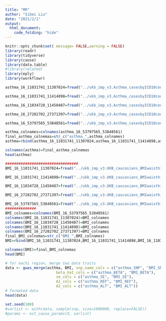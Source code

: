 ```yaml
---
title: "MR"
author: "Sibei Liu"
date: "2021/2/1"
output:
  html_document:
    code_folding: "hide"
---
```


```r
knitr::opts_chunk$set( message= FALSE,warning = FALSE)
library(readr)
library(tidyverse)
library(cause)
library(data.table)
#library(related)
library(eply)
library(workflowr)
```


```r
asthma_16_11031741_11307024=fread("../ukb_imp_v3.Asthma_casesbyICD10codesANDselfreport_controlsbyselfreportandicd10_noautoimmuneincontrols.fastGWA.snp_stats.all_chr_16_11031741_11307024.sumstats.gz")

asthma_16_11031741_11414898=fread("../ukb_imp_v3.Asthma_casesbyICD10codesANDselfreport_controlsbyselfreportandicd10_noautoimmuneincontrols.fastGWA.snp_stats.all_chr_16_11031741_11414898.sumstats.gz")

asthma_16_11034728_11450487=fread("../ukb_imp_v3.Asthma_casesbyICD10codesANDselfreport_controlsbyselfreportandicd10_noautoimmuneincontrols.fastGWA.snp_stats.all_chr_16_11034728_11450487.sumstats.gz")

asthma_16_27202702_27371397=fread("../ukb_imp_v3.Asthma_casesbyICD10codesANDselfreport_controlsbyselfreportandicd10_noautoimmuneincontrols.fastGWA.snp_stats.all_chr_16_27202702_27371397.sumstats.gz")

asthma_16_53797565_53848561=fread("../ukb_imp_v3.Asthma_casesbyICD10codesANDselfreport_controlsbyselfreportandicd10_noautoimmuneincontrols.fastGWA.snp_stats.all_chr_16_53797565_53848561.sumstats.gz")

asthma_colnames=colnames(asthma_16_53797565_53848561)
final_asthma_colnemas=str_c("asthma_",asthma_colnames)
asthma=rbind(asthma_16_11031741_11307024,asthma_16_11031741_11414898,asthma_16_11034728_11450487,asthma_16_27202702_27371397,asthma_16_53797565_53848561)

colnames(asthma)=final_asthma_colnemas
head(asthma)
```


```r
#################################
BMI_16_11031741_11307024=fread("../ukb_imp_v3.UKB_caucasians_BMIwaisthip_AsthmaAndT2D_INT-BMI_withagesex_041720.BoltLMM.snp_stats.all_chr_16_11031741_11307024.sumstats.gz")

BMI_16_11031741_11414898=fread("../ukb_imp_v3.UKB_caucasians_BMIwaisthip_AsthmaAndT2D_INT-BMI_withagesex_041720.BoltLMM.snp_stats.all_chr_16_11031741_11414898.sumstats.gz")

BMI_16_11034728_11450487=fread("../ukb_imp_v3.UKB_caucasians_BMIwaisthip_AsthmaAndT2D_INT-BMI_withagesex_041720.BoltLMM.snp_stats.all_chr_16_11034728_11450487.sumstats.gz")

BMI_16_27202702_27371397=fread("../ukb_imp_v3.UKB_caucasians_BMIwaisthip_AsthmaAndT2D_INT-BMI_withagesex_041720.BoltLMM.snp_stats.all_chr_16_27202702_27371397.sumstats.gz")

BMI_16_53797565_53848561=fread("../ukb_imp_v3.UKB_caucasians_BMIwaisthip_AsthmaAndT2D_INT-BMI_withagesex_041720.BoltLMM.snp_stats.all_chr_16_53797565_53848561.sumstats.gz")
##############
BMI_colnames=colnames(BMI_16_53797565_53848561)
colnames(BMI_16_11031741_11307024)=BMI_colnames
colnames(BMI_16_11034728_11450487)=BMI_colnames
colnames(BMI_16_11031741_11414898)=BMI_colnames
colnames(BMI_16_27202702_27371397)=BMI_colnames
final_BMI_colnemas=str_c("BMI_",BMI_colnames)
BMI=rbind(BMI_16_11031741_11307024,BMI_16_11031741_11414898,BMI_16_11034728_11450487,BMI_16_27202702_27371397,BMI_16_53797565_53848561)

colnames(BMI)=final_BMI_colnemas
head(BMI)
```

```r
# for eachi region, merge two data traits
data <- gwas_merge(asthma, BMI, snp_name_cols = c("asthma_SNP", "BMI_SNP"), 
                       beta_hat_cols = c("asthma_BETA", "BMI_BETA"), 
                       se_cols = c("asthma_SE", "BMI_SE"), 
                       A1_cols = c("asthma_REF", "BMI_REF"), 
                       A2_cols = c("asthma_ALT", "BMI_ALT"))
# formated data
head(data)
```


```r
set.seed(100)
#varlist <- with(data, sample(snp, size=1000000, replace=FALSE))
#params <- est_cause_params(X, varlist)
```

